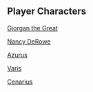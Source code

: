 == Player Characters ==

[[Gjorgan the Great]]

[[Nancy DeRowe]]

[[Azurus]]

[[Varis]]

[[Cenarius]]
